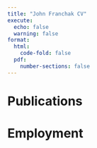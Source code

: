 ```yaml
---
title: "John Franchak CV"
execute:
  echo: false
  warning: false
format:
  html:
    code-fold: false
  pdf: 
    number-sections: false
---
```


# Publications
# Employment